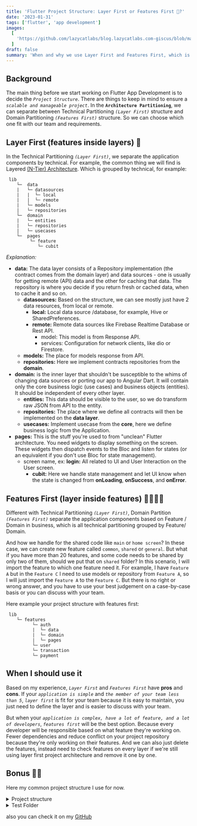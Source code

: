 ```yaml
---
title: 'Flutter Project Structure: Layer First or Features First 🤔?'
date: '2023-01-31'
tags: ['flutter', 'app development']
images:
  [
    'https://github.com/lazycatlabs/blog.lazycatlabs.com-giscus/blob/main/blog-assets/seo-banner/flutter/flutter_layer_features_first.png?raw=true',
  ]
draft: false
summary: 'When and why we use Layer First and Features First, which is better? '
---
```


## Background

The main thing before we start working on Flutter App Development is to decide the _`Project Structure`_. There are things to keep in mind to ensure a _`scalable and manageable project`_. In the **`Architecture Partitioning`**, we can separate between Technical Partitioning _`(Layer First)`_ structure and Domain Partitioning _`(Features First)`_ structure. So we can choose which one fit with our team and requirements.

## Layer First (features inside layers) 🤌

In the Technical Partitioning _`(Layer First)`_, we separate the application components by technical. For example, the common thing we will find is Layered [(N-Tier) Architecture](https://www.guru99.com/n-tier-architecture-system-concepts-tips.html). Which is grouped by technical, for example:

```directory
 lib
	└─  data
	|   └─ datasources
	|   |  └─ local
	|   |  └─ remote
	|   └─ models
	|   └─ repositories
	└─  domain
	|   └─ entities
	|   └─ repositories
	|   └─ usecases
	└─  pages
	     └─ feature
		    └─ cubit
```

_Explanation:_

- **data:** The data layer consists of a Repository implementation (the contract comes from the domain layer) and data sources - one is usually for getting remote (API) data and the other for caching that data. The repository is where you decide if you return fresh or cached data, when to cache it and so on.
  - **datasources:** Based on the structure, we can see mostly just have 2 data resources, from local or remote.
    - **local:** Local data source /database, for example, Hive or SharedPreferences.
    - **remote:** Remote data sources like Firebase Realtime Database or Rest API.
      - model: This model is from Response API.
      - services: Configuration for network clients, like dio or Firestore.
  - **models:** The place for models response from API.
  - **repositories:** Here we implement contracts repositories from the **domain**.
- **domain:** is the inner layer that shouldn't be susceptible to the whims of changing data sources or porting our app to Angular Dart. It will contain only the core business logic (use cases) and business objects (entities). It should be independent of every other layer.
  - **entities:** This data should be visible to the user, so we do transform raw JSON from API to the entity.
  - **repositories:** The place where we define all contracts will then be implemented on the **data layer**.
  - **usecases:** Implement usecase from the **core**, here we define business logic from the Application.
- **pages:** This is the stuff you're used to from "unclean" Flutter architecture. You need widgets to display something on the screen. These widgets then dispatch events to the Bloc and listen for states (or an equivalent if you don't use Bloc for state management).
  - screen name, ex: **login:** All related to UI and User Interaction on the User screen.
    - **cubit:** Here we handle state management and let UI know when the state is changed from **onLoading**, **onSuccess**, and **onError**.

## Features First (layer inside features) 🫱🏻‍🫲🏼

Different with Technical Partitioning _`(Layer First)`_, Domain Partition _`(Features First)`_ separate the application components based on Feature / Domain in business, which is all technical partitioning grouped by Feature/ Domain.

And how we handle for the shared code like `main` or `home screen`?
In these case, we can create new feature called `common`, `shared` or `general`. But what if you have more than 20 features, and some code needs to be shared by only two of them, should we put that on `shared` folder? In this scenario, I will import the feature to which one feature need it. For example, I have `Feature A` but in the `Feature C` I need to use models or repository from `Feature A`, so I will just import the `Feature A` to the `Feature C`. But there is no right or wrong answer, and you have to use your best judgement on a case-by-case basis or you can discuss with your team.

Here example your project structure with features first:

```directory
 lib
	└─ features
		  └─ auth
		  |  └─ data
		  |  └─ domain
		  |	 └─ pages
		  └─ user
		  └─ transaction
		  └─ payment
```

## When I should use it

Based on my experience, _`Layer First`_ and _`Features First`_ have **pros** and **cons**.
If your _`application is simple`_ and _`the member of your team less than 5`_, _`layer first`_ is fit for your team because it is easy to maintain, you just need to define the layer and is easier to discuss with your team.

But when your _`application is complex, have a lot of feature, and a lot of developers`_, _`features first`_ will be the best option. Because every developer will be responsible based on what feature they're working on. Fewer dependencies and reduce conflict on your project repository because they're only working on their features. And we can also just delete the features, instead need to check features on every layer if we're still using layer first project architecture and remove it one by one.

## Bonus 🫰🏻

Here my common project structure I use for now.

<details>
<summary> Project structure </summary>

```
lib/
├── core
│   ├── api
│   ├── error
│   ├── localization
│   │   └── generated
│   ├── resources
│   ├── usecase
│   └── widgets
├── features
│   ├── auth
│   │   ├── data
│   │   │   ├── datasources
│   │   │   ├── models
│   │   │   └── repositories
│   │   ├── domain
│   │   │   ├── entities
│   │   │   ├── repositories
│   │   │   └── usecases
│   │   └── pages
│   │       ├── login
│   │       │   └── cubit
│   │       └── register
│   │           └── cubit
│   ├── general
│   │   └── pages
│   │       ├── main
│   │       ├── settings
│   │       │   └── cubit
│   │       └── splashscreen
│   └── users
│       ├── data
│       │   ├── datasources
│       │   ├── models
│       │   └── repositories
│       ├── domain
│       │   ├── entities
│       │   ├── repositories
│       │   └── usecases
│       └── pages
│           └── dashboard
│               └── cubit
└── utils
    ├── ext
    ├── helper
    └── services

```

</details>

<details>
<summary> Test Folder </summary>

```
test/
├── features
│   ├── auth
│   │   ├── data
│   │   │   ├── datasources
│   │   │   │   ├── models
│   │   │   │   └── repositories
│   │   │   └── repositories
│   │   ├── domain
│   │   │   └── usecases
│   │   └── presentation
│   │   ├── login
│   │   │   └── cubit
│   │   └── register
│   │   └── cubit
│   ├── general
│   │   └── presentation
│   │   └── settings
│   │   └── cubit
│   └── users
│   ├── data
│   │   ├── datasources
│   │   │   ├── models
│   │   │   └── repositories
│   │   └── repositories
│   ├── domain
│   │   └── usecases
│   └── presentation
│   └── dashboard
│   └── cubit
└── helpers
└── data_dummy
```

</details>

also you can check it on my [GitHub](https://github.com/lazycatlabs/flutter_auth_app)
